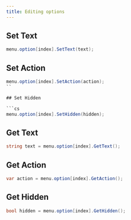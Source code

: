 ```yaml
---
title: Editing options
---
```


## Set Text

```cs
menu.option[index].SetText(text);
```

## Set Action

```cs
menu.option[index].SetAction(action);
``

## Set Hidden

```cs
menu.option[index].SetHidden(hidden);
```

## Get Text

```cs
string text = menu.option[index].GetText();
```

## Get Action

```cs
var action = menu.option[index].GetAction();
```

## Get Hidden

```cs
bool hidden = menu.option[index].GetHidden();
```

